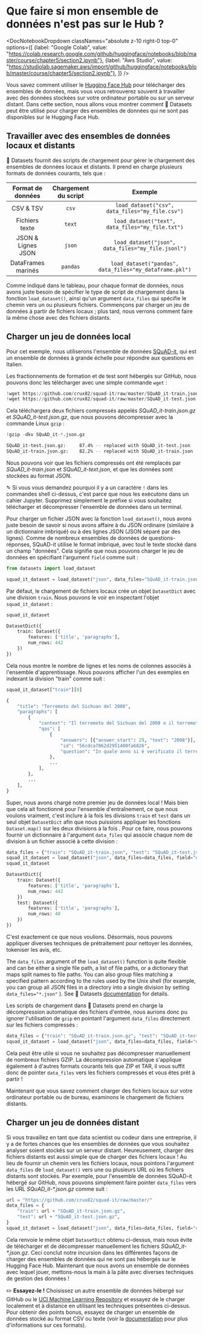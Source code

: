 # Que faire si mon ensemble de données n'est pas sur le Hub ?

<DocNotebookDropdown
  classNames="absolute z-10 right-0 top-0"
  options={[
    {label: "Google Colab", value: "https://colab.research.google.com/github/huggingface/notebooks/blob/master/course/chapter5/section2.ipynb"},
    {label: "Aws Studio", value: "https://studiolab.sagemaker.aws/import/github/huggingface/notebooks/blob/master/course/chapter5/section2.ipynb"},
]} />

Vous savez comment utiliser le [Hugging Face Hub](https://huggingface.co/datasets) pour télécharger des ensembles de données, mais vous vous retrouverez souvent à travailler avec des données stockées sur votre ordinateur portable ou sur un serveur distant. Dans cette section, nous allons vous montrer comment 🤗 Datasets peut être utilisé pour charger des ensembles de données qui ne sont pas disponibles sur le Hugging Face Hub.

<Youtube id="HyQgpJTkRdE"/>

## Travailler avec des ensembles de données locaux et distants

🤗 Datasets fournit des scripts de chargement pour gérer le chargement des ensembles de données locaux et distants. Il prend en charge plusieurs formats de données courants, tels que :

| Format de données  | Chargement du script |                         Exemple                         |
| :----------------: | :------------------: | :-----------------------------------------------------: |
|     CSV & TSV      |        `csv`         |     `load_dataset("csv", data_files="my_file.csv")`     |
|   Fichiers texte   |        `text`        |    `load_dataset("text", data_files="my_file.txt")`     |
| JSON & Lignes JSON |        `json`        |   `load_dataset("json", data_files="my_file.jsonl")`    |
| DataFrames marinés |       `pandas`       | `load_dataset("pandas", data_files="my_dataframe.pkl")` |

Comme indiqué dans le tableau, pour chaque format de données, nous avons juste besoin de spécifier le type de script de chargement dans la fonction `load_dataset()`, ainsi qu'un argument `data_files` qui spécifie le chemin vers un ou plusieurs fichiers. Commençons par charger un jeu de données à partir de fichiers locaux ; plus tard, nous verrons comment faire la même chose avec des fichiers distants.

## Charger un jeu de données local

Pour cet exemple, nous utiliserons l'ensemble de données [SQuAD-it](https://github.com/crux82/squad-it/), qui est un ensemble de données à grande échelle pour répondre aux questions en Italien.

Les fractionnements de formation et de test sont hébergés sur GitHub, nous pouvons donc les télécharger avec une simple commande `wget` :

```python
!wget https://github.com/crux82/squad-it/raw/master/SQuAD_it-train.json.gz
!wget https://github.com/crux82/squad-it/raw/master/SQuAD_it-test.json.gz
```

Cela téléchargera deux fichiers compressés appelés *SQuAD_it-train.json.gz* et *SQuAD_it-test.json.gz*, que nous pouvons décompresser avec la commande Linux `gzip` :

```python
!gzip -dkv SQuAD_it-*.json.gz
```

```bash
SQuAD_it-test.json.gz:	   87.4% -- replaced with SQuAD_it-test.json
SQuAD_it-train.json.gz:	   82.2% -- replaced with SQuAD_it-train.json
```

Nous pouvons voir que les fichiers compressés ont été remplacés par _SQuAD_it-train.json_ et _SQuAD_it-text.json_, et que les données sont stockées au format JSON.

<Tip>

✎ Si vous vous demandez pourquoi il y a un caractère `!` dans les commandes shell ci-dessus, c'est parce que nous les exécutons dans un cahier Jupyter. Supprimez simplement le préfixe si vous souhaitez télécharger et décompresser l'ensemble de données dans un terminal.

</Tip>

Pour charger un fichier JSON avec la fonction `load_dataset()`, nous avons juste besoin de savoir si nous avons affaire à du JSON ordinaire (similaire à un dictionnaire imbriqué) ou à des lignes JSON (JSON séparé par des lignes). Comme de nombreux ensembles de données de questions-réponses, SQuAD-it utilise le format imbriqué, avec tout le texte stocké dans un champ "données". Cela signifie que nous pouvons charger le jeu de données en spécifiant l'argument `field` comme suit :

```py
from datasets import load_dataset

squad_it_dataset = load_dataset("json", data_files="SQuAD_it-train.json", field="data")
```

Par défaut, le chargement de fichiers locaux crée un objet `DatasetDict` avec une division `train`. Nous pouvons le voir en inspectant l'objet `squad_it_dataset` :

```py
squad_it_dataset
```

```python out
DatasetDict({
    train: Dataset({
        features: ['title', 'paragraphs'],
        num_rows: 442
    })
})
```

Cela nous montre le nombre de lignes et les noms de colonnes associés à l'ensemble d'apprentissage. Nous pouvons afficher l'un des exemples en indexant la division "train" comme suit :

```py
squad_it_dataset["train"][0]
```

```python out
{
    "title": "Terremoto del Sichuan del 2008",
    "paragraphs": [
        {
            "context": "Il terremoto del Sichuan del 2008 o il terremoto...",
            "qas": [
                {
                    "answers": [{"answer_start": 29, "text": "2008"}],
                    "id": "56cdca7862d2951400fa6826",
                    "question": "In quale anno si è verificato il terremoto nel Sichuan?",
                },
                ...
            ],
        },
        ...
    ],
}
```

Super, nous avons chargé notre premier jeu de données local ! Mais bien que cela ait fonctionné pour l'ensemble d'entraînement, ce que nous voulons vraiment, c'est inclure à la fois les divisions `train` et `test` dans un seul objet `DatasetDict` afin que nous puissions appliquer les fonctions `Dataset.map()` sur les deux divisions à la fois . Pour ce faire, nous pouvons fournir un dictionnaire à l'argument `data_files` qui associe chaque nom de division à un fichier associé à cette division :

```py
data_files = {"train": "SQuAD_it-train.json", "test": "SQuAD_it-test.json"}
squad_it_dataset = load_dataset("json", data_files=data_files, field="data")
squad_it_dataset
```

```python out
DatasetDict({
    train: Dataset({
        features: ['title', 'paragraphs'],
        num_rows: 442
    })
    test: Dataset({
        features: ['title', 'paragraphs'],
        num_rows: 48
    })
})
```

C'est exactement ce que nous voulions. Désormais, nous pouvons appliquer diverses techniques de prétraitement pour nettoyer les données, tokeniser les avis, etc.

<Tip>

The `data_files` argument of the `load_dataset()` function is quite flexible and can be either a single file path, a list of file paths, or a dictionary that maps split names to file paths. You can also group files matching a specified pattern according to the rules used by the Unix shell (for example, you can group all JSON files in a directory into a single division by setting `data_files="*.json"` ). See 🤗 Datasets [documentation](https://huggingface.co/docs/datasets/loading.html#local-and-remote-files) for details.

</Tip>

Les scripts de chargement dans 🤗 Datasets prend en charge la décompression automatique des fichiers d'entrée, nous aurions donc pu ignorer l'utilisation de `gzip` en pointant l'argument `data_files` directement sur les fichiers compressés :

```py
data_files = {"train": "SQuAD_it-train.json.gz", "test": "SQuAD_it-test.json.gz"}
squad_it_dataset = load_dataset("json", data_files=data_files, field="data")
```

Cela peut être utile si vous ne souhaitez pas décompresser manuellement de nombreux fichiers GZIP. La décompression automatique s'applique également à d'autres formats courants tels que ZIP et TAR, il vous suffit donc de pointer `data_files` vers les fichiers compressés et vous êtes prêt à partir !

Maintenant que vous savez comment charger des fichiers locaux sur votre ordinateur portable ou de bureau, examinons le chargement de fichiers distants.

## Charger un jeu de données distant

Si vous travaillez en tant que data scientist ou codeur dans une entreprise, il y a de fortes chances que les ensembles de données que vous souhaitez analyser soient stockés sur un serveur distant. Heureusement, charger des fichiers distants est aussi simple que de charger des fichiers locaux ! Au lieu de fournir un chemin vers les fichiers locaux, nous pointons l'argument `data_files` de `load_dataset()` vers une ou plusieurs URL où les fichiers distants sont stockés. Par exemple, pour l'ensemble de données SQuAD-it hébergé sur GitHub, nous pouvons simplement faire pointer `data_files` vers les URL _SQuAD_it-*.json.gz_ comme suit :

```py
url = "https://github.com/crux82/squad-it/raw/master/"
data_files = {
    "train": url + "SQuAD_it-train.json.gz",
    "test": url + "SQuAD_it-test.json.gz",
}
squad_it_dataset = load_dataset("json", data_files=data_files, field="data")
```

Cela renvoie le même objet `DatasetDict` obtenu ci-dessus, mais nous évite de télécharger et de décompresser manuellement les fichiers _SQuAD_it-*.json.gz_. Ceci conclut notre incursion dans les différentes façons de charger des ensembles de données qui ne sont pas hébergés sur le Hugging Face Hub. Maintenant que nous avons un ensemble de données avec lequel jouer, mettons-nous la main à la pâte avec diverses techniques de gestion des données !

<Tip>

✏️ **Essayez-le !** Choisissez un autre ensemble de données hébergé sur GitHub ou le [UCI Machine Learning Repository](https://archive.ics.uci.edu/ml/index.php) et essayez de le charger localement et à distance en utilisant les techniques présentées ci-dessus. Pour obtenir des points bonus, essayez de charger un ensemble de données stocké au format CSV ou texte (voir la [documentation](https://huggingface.co/docs/datasets/loading.html#local-and-remote-files) pour plus d'informations sur ces formats).

</Tip>


